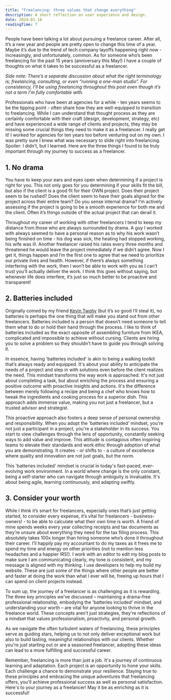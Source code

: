 ```yaml
---
title: "Freelancing: three values that change everything"
description: A short reflection on user experience and design.
date: 2024-01-18
readingTime: 7
---
```


People have been talking a lot about pursuing a freelance career. After all, it’s a new year and people are pretty open to change this time of a year. Maybe it’s due to the trend of tech company layoffs happening right now - increasingly, and unfortunately, common. As for someone who’s been freelancing for the past 15 years (anniversary this May!) I have a couple of thoughts on what it takes to be successful as a freelancer.

*Side note: There’s a separate discussion about what the right terminology is; freelancing, consulting, or even “running a one-man studio”. For consistency, I’ll be using freelancing throughout this post even though it’s not a term I’m fully comfortable with.*

Professionals who have been at agencies for a while - ten years seems to be the tipping point - often share how they are well-equipped to transition to freelancing. While I can understand that thought process as they are certainly comfortable with their craft (design, development, strategy, etc) and have experienced a wide range of clients and projects, they may be missing some crucial things they need to make it as a freelancer. I really get it! I worked for agencies for ten years too before venturing out on my own. I was pretty sure I knew what was necessary to slide right into freelancing. Spoiler: I didn’t, but I learned. Here are the three things I found to be truly important through my journey to success as a freelancer.

## 1. No drama

You have to keep your ears and eyes open when determining if a project is right for you. This not only goes for you determining if your skills fit the bill, but also if the client is a good fit for their OWN project. Does their project seem to be rushed? Does the client seem to have their goals aligned for the project across their entire team? Do you sense internal drama? I’m actively assessing if the project is going to be a smooth experience for both me and the client. Often it’s things outside of the actual project that can derail it.

Throughout my career of working with other freelancers I tend to keep my distance from those who are always surrounded by drama. A guy I worked with always seemed to have a personal reason as to why his work wasn’t being finished on time - his dog was sick, the heating had stopped working, his wife was ill. Another freelancer raised his rates every three months and threatened he would leave the project immediately if we didn’t agree. Now I get it, things happen and I’m the first one to agree that we need to prioritize our private lives and health. However, if there’s always something interfering with the work, then I won’t be able to work with you as I can’t trust you’ll actually deliver the work. I think this goes without saying, but whenever life does interfere, it’s just so much better to be proactive and transparent!

## 2. Batteries included

Originally coined by my friend [Kevin Twohy](https://twitter.com/kevintwohy/status/1716576249886478363) (but it’s so good I’ll steal it), no batteries is perhaps the one thing that will make you stand out from other freelancers. Batteries included is a person that doesn’t need someone to tell them what to do or hold their hand through the process. I like to think of batteries included as the exact opposite of assembling furniture from IKEA, complicated and impossible to achieve without cursing. Clients are hiring you to solve a problem so they shouldn’t have to guide you through solving it.

In essence, having 'batteries included' is akin to being a walking toolkit that’s always ready and equipped. It's about your ability to anticipate the needs of a project and step in with solutions even before the client realizes the need. This mindset transforms the way work is approached. It's not just about completing a task, but about enriching the process and ensuring a positive outcome with proactive insights and actions. It's the difference between merely following a recipe and being a chef who knows how to tweak the ingredients and cooking process for a superior dish. This approach adds immense value, making you not just a freelancer, but a trusted advisor and strategist.

This proactive approach also fosters a deep sense of personal ownership and responsibility. When you adopt the 'batteries included' mindset, you're not just a participant in a project, you're a stakeholder in its success. You start to view challenges through the lens of opportunity, constantly seeking ways to add value and improve. This attitude is contagious often inspiring teams to elevate their standards and work ethic through adoption of what you are demonstrating. It creates - or shifts to - a culture of excellence where quality and innovation are not just goals, but the norm.

This 'batteries included' mindset is crucial in today's fast-paced, ever-evolving work environment. In a world where change is the only constant, being a self-starter who can navigate through ambiguity is invaluable. It's about being agile, learning continuously, and adapting swiftly.

## 3. Consider your worth

While I think it’s smart for freelancers, especially ones that’s just getting started, to consider every expense, it’s vital for freelancers - business-owners! - to be able to calculate what their own time is worth. A friend of mine spends weeks every year collecting receipts and tax documents as they’re unsure about everything they need for the tax filing process. This absolutely takes 100x longer than hiring someone who’s done it throughout their career. I’ll happily pay my accountant to do my taxes as it frees me to spend my time and energy on other priorities (not to mention less headaches and a happier IRS!). I work with an editor to edit my blog posts to make sure I am communicating clearly, my tone is consistent, and my message is aligned with my thinking. I use developers to help my build my website. These are just some of the things where other people are better and faster at doing the work than what I ever will be, freeing up hours that I can spend on client projects instead.


To sum up, the journey of a freelancer is as challenging as it is rewarding. The three key principles we've discussed – maintaining a drama-free professional relationship, embodying the 'batteries included' mindset, and understanding your worth – are vital for anyone looking to thrive in the freelance world. These concepts aren't just strategies, they're reflections of a mindset that values professionalism, proactivity, and personal growth.

As we navigate the often turbulent waters of freelancing, these principles serve as guiding stars, helping us to not only deliver exceptional work but also to build lasting, meaningful relationships with our clients. Whether you're just starting out or are a seasoned freelancer, adopting these ideas can lead to a more fulfilling and successful career.

Remember, freelancing is more than just a job. It's a journey of continuous learning and adaptation. Each project is an opportunity to hone your skills. Each challenge a chance to demonstrate your resilience. Staying true to these principles and embracing the unique adventures that freelancing offers, you'll achieve professional success as well as personal satisfaction. Here's to your journey as a freelancer! May it be as enriching as it is successful!
